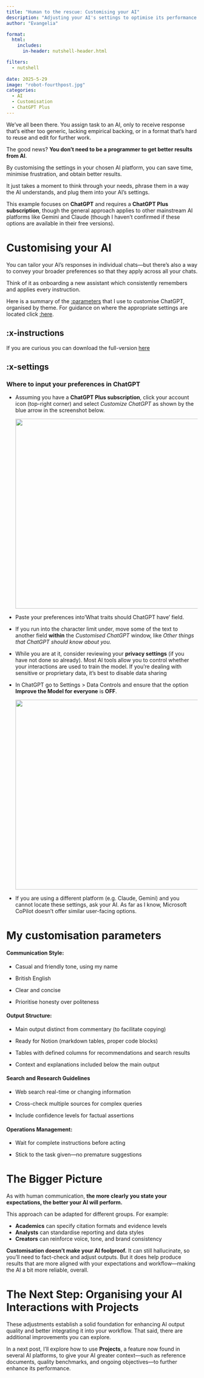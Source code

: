 ```yaml
---
title: "Human to the rescue: Customising your AI"
description: "Adjusting your AI's settings to optimise its performance "
author: "Evangelia"

format:
  html:
    includes:
      in-header: nutshell-header.html

filters:
  - nutshell
  
date: 2025-5-29
image: "robot-fourthpost.jpg"
categories:
  - AI
  - Customisation
  - ChatGPT Plus
---
```


We've all been there.
You assign task to an AI, only to receive response that's either too generic, lacking empirical backing, or in a format that's hard to reuse and edit for further work.

The good news?
**You don’t need to be a programmer to get better results from AI**.

By customising the settings in your chosen AI platform, you can save time, minimise frustration, and obtain better results.

It just takes a moment to think through your needs, phrase them in a way the AI understands, and plug them into your AI's settings.

This example focuses on **ChatGPT** and requires a **ChatGPT Plus subscription**, though the general approach applies to other mainstream AI platforms like Gemini and Claude (though I haven’t confirmed if these options are available in their free versions).

# Customising your AI

You can tailor your AI’s responses in individual chats—but there’s also a way to convey your broader preferences so that they apply across all your chats.

Think of it as onboarding a new assistant which consistently remembers and applies every instruction.

Here is a summary of the [:parameters](#x-instructions) that I use to customise ChatGPT, organised by theme.
For guidance on where the appropriate settings are located click [:here](#x-settings).

## :x-instructions {#x-instructions}

If you are curious you can download the full-version <a href="../assets/ChatGPT-settings-EVBE.rtf" target="_blank"> here </a>

## :x-settings {#x-settings}

### Where to input your preferences in ChatGPT

-   Assuming you have a **ChatGPT Plus subscription**, click your account icon (top-right corner) and select *Customize ChatGPT* as shown by the blue arrow in the screenshot below.

    ![](/blog/assets/settings-ChatGPT.jpg){width="500"}

-   Paste your preferences into'What traits should ChatGPT have' field.

-   If you run into the character limit under, move some of the text to another field **within** the *Customised ChatGPT* window, like *Other things that ChatGPT should know about you.*

-   While you are at it, consider reviewing your **privacy settings** (if you have not done so already).
    Most AI tools allow you to control whether your interactions are used to train the model.
    If you're dealing with sensitive or proprietary data, it's best to disable data sharing

-   In ChatGPT go to Settings \> Data Controls and ensure that the option **Improve the Model for everyone** is **OFF**.

    ![](/blog/assets/privacy-ChatGPT.jpg){width="500"}

-   If you are using a different platform (e.g. Claude, Gemini) and you cannot locate these settings, ask your AI.
    As far as I know, Microsoft CoPilot doesn’t offer similar user-facing options.

# My customisation parameters

#### **Communication Style:**

-   Casual and friendly tone, using my name

-   British English

-   Clear and concise

-   Prioritise honesty over politeness

#### **Output Structure:**

-   Main output distinct from commentary (to facilitate copying)

-   Ready for Notion (markdown tables, proper code blocks)

-   Tables with defined columns for recommendations and search results

-   Context and explanations included below the main output

#### **Search and Research Guidelines**

-   Web search real-time or changing information

-   Cross-check multiple sources for complex queries

-   Include confidence levels for factual assertions

#### **Operations Management:**

-   Wait for complete instructions before acting 

-   Stick to the task given—no premature suggestions

# The Bigger Picture

As with human communication, **the more clearly you state your expectations, the better your AI will perform.**

This approach can be adapted for different groups. For example:

-   **Academics** can specify citation formats and evidence levels
-   **Analysts** can standardise reporting and data styles
-   **Creators** can reinforce voice, tone, and brand consistency

**Customisation doesn’t make your AI foolproof.** It can still hallucinate, so you'll need to fact-check and adjust outputs.
But it does help produce results that are more aligned with your expectations and workflow—making the AI a bit more reliable, overall.

# The Next Step: Organising your AI Interactions with Projects

These adjustments establish a solid foundation for enhancing AI output quality and better integrating it into your workflow. That said, there are additional improvements you can explore.

In a next post, I’ll explore how to use **Projects**, a feature now found in several AI platforms, to give your AI greater context—such as reference documents, quality benchmarks, and ongoing objectives—to further enhance its performance.
